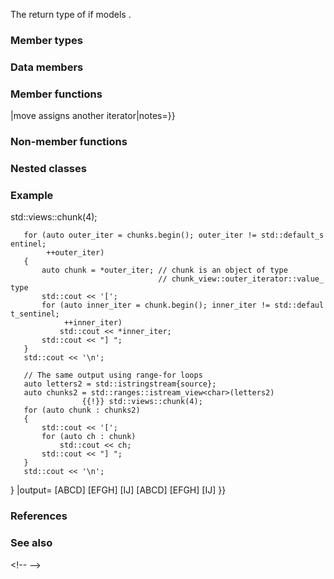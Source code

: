 {{cpp/ranges/chunk_view/title|''outer-iterator''}}
{{cpp/ranges/chunk_view/navbar}}

{{ddcl|since=c++23|notes={{mark expos}}|
class /*outer-iterator*/
}}

The return type of {{rlpt|begin|chunk_view::begin}} if {{tt|V}} models {{lconcept|input_range}}.

===Member types===
{{dsc begin}}
{{dsc hitem|Member type|Definition}}
{{dsc|{{tt|iterator_concept}}|{{c|std::input_iterator_tag}}}}
{{dsc|{{tt|difference_type}}|{{c|ranges::range_difference_t&lt;V&gt;}}}}
{{dsc end}}

===Data members===
{{dsc begin}}
{{dsc hitem|Member object|Definition}}
{{dsc expos mem obj|parent_|private=yes|A pointer to the "parent object" of type {{c|ranges::chunk_view*}}}}
{{dsc end}}

===Member functions===
{{dsc begin}}
{{dsc mem ctor|cpp/ranges/chunk_view/outer_iterator/outer_iterator|constructs an iterator|notes={{mark c++23}}}}
{{dsc mem fun|cpp/ranges/chunk_view/outer_iterator/operator{{=}}|move assigns another iterator|notes={{mark c++23}}}}
{{dsc mem fun|cpp/ranges/chunk_view/outer_iterator/operator*|accesses the element|notes={{mark c++23}}}}
{{dsc mem fun|cpp/ranges/chunk_view/outer_iterator/operator_inc|title=operator++|increments the iterator|notes={{mark c++23}}}}
{{dsc end}}

===Non-member functions===
{{dsc begin}}
{{dsc fun|cpp/ranges/chunk_view/outer_iterator/operator_cmp|title=operator==|compares the iterator with {{lt|cpp/iterator/default_sentinel_t|default sentinel}}|notes={{mark c++23}}}}
{{dsc fun|cpp/ranges/chunk_view/outer_iterator/operator-|title=operator-|calculates the number of chunks remaining|notes={{mark c++23}}}}
{{dsc end}}

===Nested classes===
{{dsc begin}}
{{dsc mem class|cpp/ranges/chunk_view/outer_iterator/value_type|notes={{mark c++23}}|the value type of {{c|/*output-iterator*/}}}}
{{dsc end}}

===Example===
{{example
|code=
#include &lt;iostream&gt;
#include &lt;iterator&gt;
#include &lt;ranges&gt;
#include &lt;sstream&gt;

int main()
{
    const std::string source{"ABCDEFGHIJ"};

    auto letters = std::istringstream{source};
    auto chunks = std::ranges::istream_view&lt;char&gt;(letters)
                {{!}} std::views::chunk(4);

    for (auto outer_iter = chunks.begin(); outer_iter != std::default_sentinel;
         ++outer_iter)
    {
        auto chunk = *outer_iter; // chunk is an object of type
                                  // chunk_view::outer_iterator::value_type
        std::cout &lt;&lt; '[';
        for (auto inner_iter = chunk.begin(); inner_iter != std::default_sentinel;
             ++inner_iter)
            std::cout &lt;&lt; *inner_iter;
        std::cout &lt;&lt; "] ";
    }
    std::cout &lt;&lt; '\n';

    // The same output using range-for loops
    auto letters2 = std::istringstream{source};
    auto chunks2 = std::ranges::istream_view&lt;char&gt;(letters2)
                 {{!}} std::views::chunk(4);
    for (auto chunk : chunks2)
    {
        std::cout &lt;&lt; '[';
        for (auto ch : chunk)
            std::cout &lt;&lt; ch;
        std::cout &lt;&lt; "] ";
    }
    std::cout &lt;&lt; '\n';
}
|output=
[ABCD] [EFGH] [IJ]
[ABCD] [EFGH] [IJ]
}}

===References===
{{ref std c++23}}
{{ref std|title=Class chunk_view::outer-iterator|id=range.chunk.outer.iter|section=26.7.28.3}}
{{ref std end}}

===See also===
{{dsc begin}}&lt;!--
{{dsc inc|cpp/ranges/chunk_view/dsc iterator}}--&gt;
{{dsc end}}

{{langlinks|de|es|ja|ru|zh}}